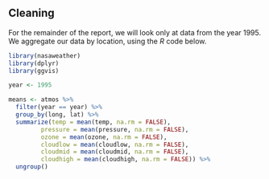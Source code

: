## Cleaning

For the remainder of the report, we will look only at data from the year 1995. We aggregate our data by location, using the *R* code below.

```r
library(nasaweather)
library(dplyr)
library(ggvis)

year <- 1995

means <- atmos %>%
  filter(year == year) %>%
  group_by(long, lat) %>%
  summarize(temp = mean(temp, na.rm = FALSE),
         pressure = mean(pressure, na.rm = FALSE),
         ozone = mean(ozone, na.rm = FALSE),
         cloudlow = mean(cloudlow, na.rm = FALSE),
         cloudmid = mean(cloudmid, na.rm = FALSE),
         cloudhigh = mean(cloudhigh, na.rm = FALSE)) %>%
  ungroup()
```

